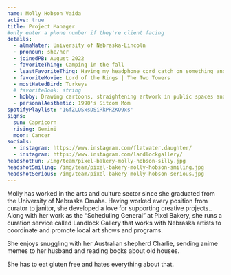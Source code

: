 ```yaml
---
name: Molly Hobson Vaida
active: true
title: Project Manager
#only enter a phone number if they're client facing
details:
  - almaMater: University of Nebraska-Lincoln
  - pronoun: she/her
  - joinedPB: August 2022
  - favoriteThing: Camping in the fall
  - leastFavoriteThing: Having my headphone cord catch on something and be pulled out of my ears. 
  - favoriteMovie: Lord of the Rings | The Two Towers
  - mostHatedBird: Turkeys 
  # favoriteBook: string
  - hobby: Drawing cartoons, straightening artwork in public spaces and waving at babies.
  - personalAesthetic: 1990's Sitcom Mom
spotifyPlaylist: '1GfZLQSxsDSiRkPRZKO9xs'
signs:
  sun: Capricorn
  rising: Gemini
  moon: Cancer
socials:
  - instagram: https://www.instagram.com/flatwater.daughter/
  - instagram: https://www.instagram.com/landlockgallery/
headshotFun: /img/team/pixel-bakery-molly-hobson-silly.jpg
headshotSmiling: /img/team/pixel-bakery-molly-hobson-smiling.jpg
headshotSerious: /img/team/pixel-bakery-molly-hobson-serious.jpg
---
```


Molly has worked in the arts and culture sector since she graduated from the University of Nebraska Omaha. Having worked every position from curator to janitor, she developed a love for supporting creative projects.. Along with her work as the “Scheduling General” at Pixel Bakery, she runs a curation service called Landlock Gallery that works with Nebraska artists to coordinate and promote local art shows and programs.

She enjoys snuggling with her Australian shepherd Charlie, sending anime memes to her husband and reading books about old houses. 

She has to eat gluten free and hates everything about that.
